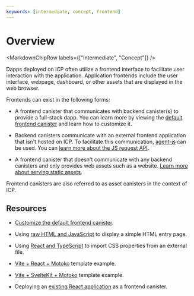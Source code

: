 ```yaml
---
keywords: [intermediate, concept, frontend]
---
```



# Overview

<MarkdownChipRow labels={["Intermediate", "Concept"]} />

Dapps deployed on ICP often utilize a frontend interface to facilitate user interaction with the application. Application frontends include the user interface, webpage, dashboard, or other assets that are displayed in the web browser.

Frontends can exist in the following forms:

- A frontend canister that communicates with backend canister(s) to provide a full-stack dapp. You can learn more by viewing the [default frontend canister](custom-frontend.mdx) and learn how to customize it.

- Backend canisters communicate with an external frontend application that isn't hosted on ICP. To facilitate this communication, [agent-js](/docs/current/developer-docs/developer-tools/off-chain/agents/javascript-agent) can be used. You can [learn more about the JS request API](/docs/current/developer-docs/web-apps/browser-js/js-request-api).

- A frontend canister that doesn't communicate with any backend canisters and only provides web assets such as a website. [Learn more about serving static assets](serving-static-assets).

Frontend canisters are also referred to as asset canisters in the context of ICP.

## Resources

- [Customize the default frontend canister](./custom-frontend.mdx).

- Using [raw HTML and JavaScript](/docs/current/developer-docs/backend/motoko/explore-templates#default-frontend) to display a simple HTML entry page.

- Using [React and TypeScript](./add-stylesheet.mdx) to import CSS properties from an external file.

- [Vite + React + Motoko](https://github.com/rvanasa/vite-react-motoko) template example.

- [Vite + SvelteKit + Motoko](https://github.com/letmejustputthishere/vite-sveltekit-motoko-ii/tree/main) template example.

- Deploying an [existing React application](./existing-frontend.mdx) as a frontend canister.





